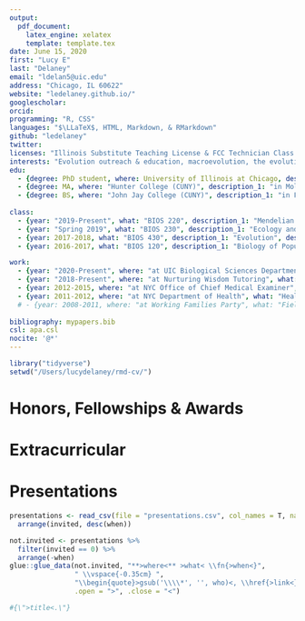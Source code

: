 ```yaml
---
output:
  pdf_document:
    latex_engine: xelatex
    template: template.tex
date: June 15, 2020
first: "Lucy E"
last: "Delaney"
email: "ldelan5@uic.edu"
address: "Chicago, IL 60622"
website: "ledelaney.github.io/"
googlescholar: 
orcid: 
programming: "R, CSS"
languages: "$\LLaTeX$, HTML, Markdown, & RMarkdown"
github: "ledelaney"
twitter: 
licenses: "Illinois Substitute Teaching License & FCC Technician Class Radio License"
interests: "Evolution outreach & education, macroevolution, the evolution of plant breeding systems, the nature of adaptation, data manipulation & visualization with `tidyverse`, `R` for undergraduate education"
edu:
  - {degree: PhD student, where: University of Illinois at Chicago, description_1: "in Ecology & Evolutionary Biology", description_2: "Thesis: _The Process of Natural Selection: Resultant patterns and how we understand them_"}
  - {degree: MA, where: "Hunter College (CUNY)", description_1: "in Molecular & Cellular Biology, 2016"}
  - {degree: BS, where: "John Jay College (CUNY)", description_1: "in Forensic Molecular Biology, Philosophy, 2012"}
  
class:
  - {year: "2019-Present", what: "BIOS 220", description_1: "Mendelian and Molecular Genetics", description_2: "Sophomore-level course focusing on Mendelian inheritance patterns and molecular mechanisms of inheritance. Helped managed transition from in-person to online delivery. Responsible for teaching discussion section, creating digital course materials & exams, grading, and Blackboard administration."}
  - {year: "Spring 2019", what: "BIOS 230", description_1: "Ecology and Evolution", description_2: "Sophomore-level course with emphasis on basic ecological systems, ecosystem dynamics, and evolutionary principles. Responsible for weekly office hours, assignment creation, and grading."}
  - {year: 2017-2018, what: "BIOS 430", description_1: "Evolution", description_2: "Upper-division, programming-focused course on evolutionary theory and principles. Responsible for weekly office hours & debugging, quiz materials, and grading of `R` programming assignments."}
  - {year: 2016-2017, what: "BIOS 120", description_1: "Biology of Populations and Communities", description_2: "Introductory biology laboratory course with emphasis on ecological and evolutionary principles. Responsible for weekly laboratory instruction, office hours, and grading."}

work:
  - {year: "2020-Present", where: "at UIC Biological Sciences Department", what: "Online Course Builder", description: "Received training in online instructional design, online instruction & pedagogy, and software relevant to online teaching & learning. Assisted Biological Sciences Department faculty members in transitioning their courses from in-person to online delivery."}
  - {year: "2018-Present", where: "at Nurturing Wisdom Tutoring", what: "Tutor", description: "Highly-rated individual tutoring for grades 7-12 in test preparation (SAT and HSETs), science, mathematics, and writing."}
  - {year: 2012-2015, where: "at NYC Office of Chief Medical Examiner", what: "Forensic Molecular Biologist", description: "Examined evidence for the presence of biological fluids, performed serological & DNA analysis techniques, analyzed data & performed statistical analysis, wrote reports, and provided expert scientific testimony in court."}
  - {year: 2011-2012, where: "at NYC Department of Health", what: "Health Research Intern", description: "Accepted to the Health Research Training Program for a year-long internship with the Bureau of Environmental Disease Prevention. Received training in disease epidemiology, emergency preparedness & response, public health and outreach programs in environmental disease control & prevention, and emerging viral infections."}
  # - {year: 2008-2011, where: "at Working Families Party", what: "Field Manager & Administrative Assistant", description: "Responsible for payroll, managing employees' healthcare coverage, bank deposits, and data entry. Organized informational events for the public, and served as Field Manager for multiple election and fundraising campaigns."}
  
bibliography: mypapers.bib
csl: apa.csl
nocite: '@*'
---
```


```r
library("tidyverse")
setwd("/Users/lucydelaney/rmd-cv/")

```

# Honors, Fellowships \& Awards
\vspace{-0.55cm}

\begin{itemize}[noitemsep]
\item[]{2020 \hspace{22mm} Recipient of the Biological Sciences Department Graduate Teaching Award for BIOS 220}
\item[]{2018 \hspace{22mm} Recipient of the Biological Sciences Department Travel Award}
\item[]{2018 \hspace{22mm} Recipient of the Biological Sciences Department Graduate Teaching Award for BIOS 430}
\item[]{2017 \hspace{22mm} Accepted to NSF-funded summer workshop on diversification rates \& macroevolution}
\item[]{2017 \hspace{22mm} Recipient of the Biological Sciences Department Travel Award}
\item[]{2017 \hspace{22mm} Accepted to \href{https://www.arboretum.harvard.edu/tracing-evolution-form-function/}{MicroMORPH Plant Anatomy summer course} at Harvard University}
\end{itemize}

# Extracurricular
\vspace{-0.55cm}

\begin{itemize}[noitemsep]
\item[]{2020-Present \hspace{9.1mm} Developed \href{https://github.com/ledelaney/220bb-calculator}{R functions for automated Blackboard grade finalization}}
\item[]{2020-Present \hspace{9.1mm} Created a website to manage student materials and tutorials in  \href{https://ledelaney.org/BIOS_220/}{BIOS 220: Genetics}}
\item[]{2018 \hspace{22mm} Created programming tutorials for use in \href{https://github.com/ledelaney/GeneralEcologyMaterials}{BIOS 331: General Ecology Laboratory}}
\item[]{2017-Present \hspace{9.1mm} Reviewer for International Journal of Botany, Oxford Bibliographies}
\item[]{2016 \hspace{22mm} General horticulture volunteer at Garfield Park Conservatory}
\end{itemize}

# Presentations
\vspace{-0.55cm}

```r
presentations <- read_csv(file = "presentations.csv", col_names = T, na = c(NA, "", " "), trim_ws = T, skip_empty_rows = T) %>%
  arrange(invited, desc(when))

```

```r
not.invited <- presentations %>%
  filter(invited == 0) %>%
  arrange(-when)
glue::glue_data(not.invited, "**>where<** >what< \\fn{>when<}",
                " \\vspace{-0.35cm} ",
                "\\begin{quote}>gsub('\\\\*', '', who)<, \\href{>link<}{>title<.}\\end{quote}",
                .open = ">", .close = "<")

#{\">title<.\"}
```

\section{Publications}

\vspace{-0.55cm}
